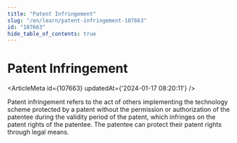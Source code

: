 ```yaml
---
title: "Patent Infringement"
slug: "/en/learn/patent-infringement-107663"
id: "107663"
hide_table_of_contents: true
---
```



# Patent Infringement

<ArticleMeta id={107663} updatedAt={'2024-01-17 08:20:11'} />
<div className='border-solid border-b border-t-0 my-4 border-[var(--ifm-color-gray-300)]' />

Patent infringement refers to the act of others implementing the technology scheme protected by a patent without the permission or authorization of the patentee during the validity period of the patent, which infringes on the patent rights of the patentee. The patentee can protect their patent rights through legal means.
